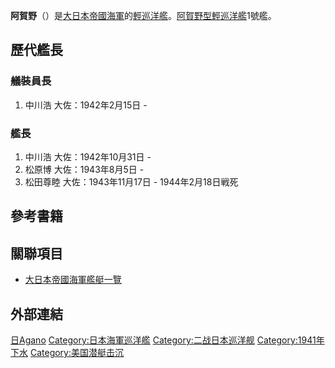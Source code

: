 {{expand|time=2014-05-09T06:11:57+00:00}}
{{unreferenced|time=2014-05-09T06:11:57+00:00}}
{{軍艦模板
|名稱= {{lang|ja|阿賀野}} [[File:Naval_Ensign_of_Japan.svg|30px]]<br /> <small>{{lang|ja|あがの}}
|名稱2=
|圖片= [[File:Japanese_cruiser_Agano.jpg|300px]]
|照片說明=
|圖片2= 
|照片說明2= 
|艦種= [[輕巡洋艦|輕巡洋艦]]
|擁有國= 
|艦級= [[阿賀野型輕巡洋艦|阿賀野型輕巡洋艦]]
|製造= [[佐世保工廠|佐世保工廠]]
|動工= 1940年6月18日
|下水= 1941年10月22日
|服役= 1942年10月31日
|退役= 
|結局= 1944年2月17日遭擊沉
|除籍= 1944年3月31日
|基準= 6,652噸(基準)<br />7,710(公試)
|滿載= 
|長度= 174.50米
|闊度= 15.20米
|吃水= 5.63米
|極速= 35.0節
|鍋爐= [[ろ|ロ]](呂)號艦本式重油鍋爐6座
|引擎= 
|出力= 100,000匹[[馬力|馬力]]
|續航= 6,000浬（18節）
|乘員= 730人
|裝甲= 
|艦載機= 2架(發射器1座)
|裝備= 15.2cm連裝砲 3基6門<br />65倍徑7.6cm連裝高角砲2基4門<br />61cm四連裝魚雷發射管 2基8門
}}

'''阿賀野'''（{{lang|ja|あがの}}）是[[大日本帝國海軍|大日本帝國海軍]]的[[輕巡洋艦|輕巡洋艦]]。[[阿賀野型輕巡洋艦|阿賀野型輕巡洋艦]]1號艦。

==歷代艦長==

===艤裝員長===
#中川浩 大佐：1942年2月15日 -

===艦長===
#中川浩 大佐：1942年10月31日 -
#松原博 大佐：1943年8月5日 -
#松田尊睦 大佐：1943年11月17日 - 1944年2月18日戦死

== 參考書籍 ==

== 關聯項目 ==
* [[大日本帝國海軍艦艇一覽|大日本帝國海軍艦艇一覽]]

== 外部連結 ==


{{日本輕巡洋艦}}
{{DEFAULTSORT:Agano}}
[[Category:輕巡洋艦|日Agano]]
[[Category:日本海軍巡洋艦|Category:日本海軍巡洋艦]]
[[Category:二战日本巡洋舰|Category:二战日本巡洋舰]]
[[Category:1941年下水|Category:1941年下水]]
[[Category:美国潜艇击沉|Category:美国潜艇击沉]]